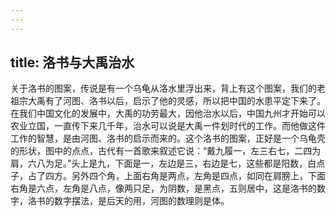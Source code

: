 ```yaml
---
---
---
```

title: 洛书与大禹治水
---




关于洛书的图案，传说是有一个乌龟从洛水里浮出来，背上有这个图案，我们的老祖宗大禹有了河图、洛书以后，启示了他的灵感，所以把中国的水患平定下来了。在我们中国文化的发展中，大禹的功劳最大，因他治水以后，中国九州才开始可以农业立国，一直传下来几千年，治水可以说是大禹一件划时代的工作。而他做这件工作的智慧，是由河图、洛书的启示而来的。这个洛书的图案，正好是一个乌龟壳的形状，图中的点点，古代有一首歌来叙述它说：“戴九履一，左三右七，二四为肩，六八为足。”头上是九，下面是一，左边是三，右边是七，这些都是阳数，白点子，占了四方。另外四个角，上面右角是两点，左角是四点，如同在肩膀上，下面右角是六点，左角是八点，像两只足，为阴数，是黑点，五则居中，这是洛书的数字，洛书的数字摆法，是后天的用，河图的数理则是体。